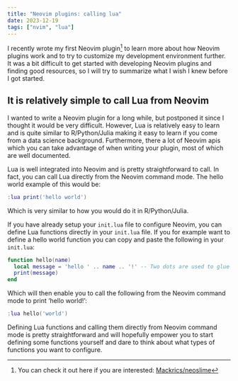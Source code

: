 ```yaml
---
title: "Neovim plugins: calling lua"
date: 2023-12-19
tags: ["nvim", "lua"]
---
```


I recently wrote my first Neovim plugin[^1] to learn more about how Neovim plugins
work and to try to customize my development environment further. It was a bit
difficult to get started with developing Neovim plugins and finding good resources,
so I will try to summarize what I wish I knew before I got started.

## It is relatively simple to call Lua from Neovim

I wanted to write a Neovim plugin for a long while, but postponed it since I
thought it would be very difficult. However, Lua is relatively easy to learn
and is quite similar to R/Python/Julia making it easy to learn if you come from
a data science background. Furthermore, there a lot of Neovim apis which you
can take advantage of when writing your plugin, most of which are well
documented.

Lua is well integrated into Neovim and is pretty straightforward to call. In
fact, you can call Lua directly from the Neovim command mode. The hello world
example of this would be:

```lua 
:lua print('hello world')
```

Which is very similar to how you would do it in R/Python/Julia. 

If you have already setup your `init.lua` file to configure Neovim, you can
define Lua functions directly in your `init.lua` file. If you for example want
to define a hello world function you can copy and paste the following in your
`init.lua`:

```lua
function hello(name)
  local message = 'hello ' .. name .. '!' -- Two dots are used to glue strings
  print(message)
end
```

Which will then enable you to call the following from the Neovim command mode
to print 'hello world!':

```lua
:lua hello('world')
```
Defining Lua functions and calling them directly from Neovim command mode
is pretty straightforward and will hopefully empower you to start defining some
functions yourself and dare to think about what types of functions you want
to configure.

[^1]: You can check it out here if you are interested: [Mackrics/neoslime](https://github.com/Mackrics/neoslime)
